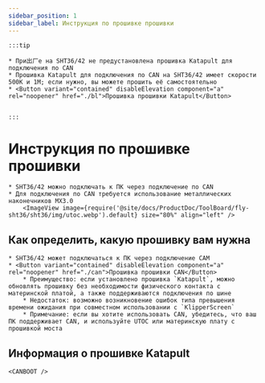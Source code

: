 ```yaml
---
sidebar_position: 1
sidebar_label: Инструкция по прошивке прошивки
---
```







    :::tip

    * При出厂е на SHT36/42 не предустановлена прошивка Katapult для подключения по CAN
    * Прошивка Katapult для подключения по CAN на SHT36/42 имеет скорости 500K и 1M; если нужно, вы можете прошить её самостоятельно
    * <Button variant="contained" disableElevation component="a" rel="noopener" href="./bl">Прошивка прошивки Katapult</Button>


    :::

# Инструкция по прошивке прошивки

    * SHT36/42 можно подключать к ПК через подключение по CAN
    * Для подключения по CAN требуется использование металлических наконечников MX3.0
        <ImageView image={require('@site/docs/ProductDoc/ToolBoard/fly-sht36/sht36/img/utoc.webp').default} size="80%" align="left" />

## Как определить, какую прошивку вам нужна

    * SHT36/42 может подключаться к ПК через подключение CAM
    * <Button variant="contained" disableElevation component="a" rel="noopener" href="./can">Прошивка прошивки CAN</Button>
        * Преимущество: если установлено прошивка `Katapult`, можно обновлять прошивку без необходимости физического контакта с материнской платой, а также поддерживаются подключения по шине
        * Недостаток: возможно возникновение ошибок типа превышения времени ожидания при совместном использовании с `KlipperScreen`
        * Примечание: если вы хотите использовать CAN, убедитесь, что ваш ПК поддерживает CAN, и используйте UTOC или материнскую плату с прошивкой моста


## Информация о прошивке Katapult

    <CANBOOT />
